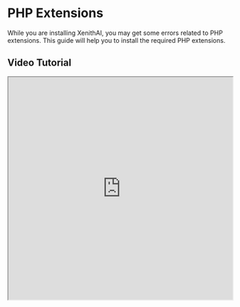 # PHP Extensions

While you are installing XenithAI, you may get some errors related to PHP extensions. This guide will help you to install the required PHP extensions.

## Video Tutorial
<div className="bg-img">
    <iframe width="100%" height="500" src="https://www.youtube.com/embed/asd6gZii0Io" title="How to fix folder permission on XenithAI - AI Content Generator Tools (SaaS)" allow="accelerometer; autoplay; clipboard-write; encrypted-media; gyroscope; picture-in-picture; web-share" allowFullScreen="true"></iframe>
</div>

